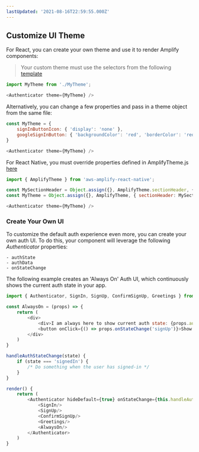 ```yaml
---
lastUpdated: '2021-08-16T22:59:55.000Z'
---
```

## Customize UI Theme

For React, you can create your own theme and use it to render Amplify components:

> Your custom theme must use the selectors from the following [template](https://github.com/aws-amplify/amplify-js/blob/main/packages/aws-amplify-react/src/Amplify-UI/Amplify-UI-Theme.tsx)

```javascript
import MyTheme from './MyTheme';

<Authenticator theme={MyTheme} />
```

Alternatively, you can change a few properties and pass in a theme object from the same file:

```javascript
const MyTheme = {
    signInButtonIcon: { 'display': 'none' },
    googleSignInButton: { 'backgroundColor': 'red', 'borderColor': 'red' }
}

<Authenticator theme={MyTheme} />
```

For React Native, you must override properties defined in AmplifyTheme.js [here](https://github.com/aws-amplify/amplify-js/blob/main/packages/aws-amplify-react-native/src/AmplifyTheme.js)

```javascript
import { AmplifyTheme } from 'aws-amplify-react-native';

const MySectionHeader = Object.assign({}, AmplifyTheme.sectionHeader, { background: 'orange' });
const MyTheme = Object.assign({}, AmplifyTheme, { sectionHeader: MySectionHeader });

<Authenticator theme={MyTheme} />
```

### Create Your Own UI

To customize the default auth experience even more, you can create your own auth UI. To do this, your component will leverage the following *Authenticator* properties:

```
- authState
- authData
- onStateChange
```

The following example creates an 'Always On' Auth UI, which continuously shows the current auth state in your app.

```javascript
import { Authenticator, SignIn, SignUp, ConfirmSignUp, Greetings } from 'aws-amplify-react';

const AlwaysOn = (props) => {
    return (
        <div>
            <div>I am always here to show current auth state: {props.authState}</div>
            <button onClick={() => props.onStateChange('signUp')}>Show Sign Up</button>
        </div>
    )
}

handleAuthStateChange(state) {
    if (state === 'signedIn') {
        /* Do something when the user has signed-in */
    }
}

render() {
    return (
        <Authenticator hideDefault={true} onStateChange={this.handleAuthStateChange}>
            <SignIn/>
            <SignUp/>
            <ConfirmSignUp/>
            <Greetings/>
            <AlwaysOn/>
        </Authenticator>
    )
}
```
